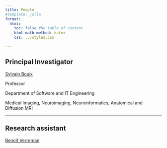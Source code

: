 ```yaml
---
title: People
#template: jolla
format:
  html:
    toc: false #No table of content
    html-math-method: katex
    css: ../styles.css

---
```


## Principal Investigator {.centering}

<!-- 
![Sylvain Bouix](../images/people_faces/sylvain_bouix.jpg)
-->
[Sylvain Bouix](https://www.etsmtl.ca/recherche/professeurs-chercheurs/sbouix/){target="_blank"} 

Professor

Department of Software and IT Engineering

Medical Imaging, Neuroimaging, Neuroinformatics, Anatomical and Diffusion MRI

<!--
<img src="../images/people_faces/sylvain_bouix.jpg" style="height: 100%; width: 100%; object-fit: contain" onclick="window.open('https://sbouix.github.io/', 'blank');"/>
-->

----

## Research assistant {.centering}

[Benoît Verreman](https://www.linkedin.com/in/benoitverreman/){target="_blank"} 
